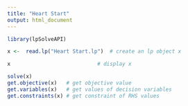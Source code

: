 ---
title: "Heart Start"
output: html_document
---

```{r}
library(lpSolveAPI)

```


```{r}
x <-  read.lp("Heart Start.lp")  # create an lp object x

x                            # display x

```

```{r}
solve(x)
get.objective(x)   # get objective value
get.variables(x)   # get values of decision variables
get.constraints(x) # get constraint of RHS values
```